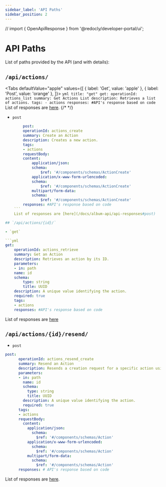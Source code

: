 ```yaml
---
sidebar_label: 'API Paths'
sidebar_position: 2
---
```

// import { OpenApiResponse } from '@redocly/developer-portal/ui';

# API Paths

List of paths provided by the API (and with details):

## `/api/actions/`

<Tabs
  defaultValue="apple"
  values={[
    { label: 'Get', value: 'apple' },
    { label: 'Post', value: 'orange' },
  ]}>
  <TabItem value="apple">
    ```yml title: "get"
    get:
      operationId: actions_list
      summary: Get Actions List
      description: Retrieves a list of actions.
      tags:
      - actions
      responses: #API's response based on code
    ```
    List of responses are [here](/docs/album-api/api-responses#get).
    {/* <OpenApiResponse definitionId="petstore" pointer="../../src/components/responses/album-api-final" /> */}</TabItem>
  <TabItem value="orange">
    
  </Tabs>

- `post` 

```yml title: "post"
        post:
        operationId: actions_create
        summary: Create an Action
        description: Creates a new action.
        tags:
        - actions
        requestBody:
        content:
            application/json:
            schema:
                $ref: '#/components/schemas/ActionCreate'
            application/x-www-form-urlencoded:
            schema:
                $ref: '#/components/schemas/ActionCreate'
            multipart/form-data:
            schema:
                $ref: '#/components/schemas/ActionCreate'
        responses: #API's response based on code
    ```
    List of responses are [here](/docs/album-api/api-responses#post)

## `/api/actions/{id}/`

- `get`

```yml
get:
    operationId: actions_retrieve
    summary: Get an Action
    description: Retrieves an action by its ID.
    parameters:
    - in: path
    name: id
    schema:
        type: string
        title: UUID
    description: A unique value identifying the action.
    required: true
    tags:
    - actions
    responses: #API's response based on code
```
List of responses are [here](/docs/album-api/api-responses#get-1)

## `/api/actions/{id}/resend/`

- `post`

```yml
post:
      operationId: actions_resend_create
      summary: Resend an Action
      description: Resends a creation request for a specific action using its ID.
      parameters:
      - in: path
        name: id
        schema:
          type: string
          title: UUID
        description: A unique value identifying the action.
        required: true
      tags:
      - actions
      requestBody:
        content:
          application/json:
            schema:
              $ref: '#/components/schemas/Action'
          application/x-www-form-urlencoded:
            schema:
              $ref: '#/components/schemas/Action'
          multipart/form-data:
            schema:
              $ref: '#/components/schemas/Action'
      responses: # API's response based on code
```
List of responses are [here](/docs/album-api/api-responses#post-1).